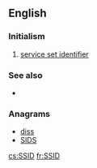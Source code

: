 ==English==

===Initialism===
{{head|en|initialism}}

# [[service set identifier]]

===See also===
* {{pedialite|Service set identifier}}

===Anagrams===
* [[diss#English|diss]] 
* [[SIDS#English|SIDS]]

[[cs:SSID]]
[[fr:SSID]]